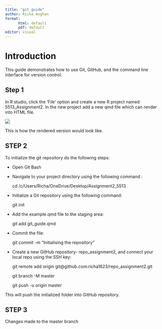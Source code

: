 ```yaml
---
title: "git_guide"
author: Richa Anghan
format: 
      html: default
      pdf: default
editor: visual
---
```


# Introduction

This guide demonstrates how to use Git, GitHub, and the command line interface for version control.

## Step 1

In R studio, click the 'File' option and create a new R project named 5513_Assignment2. In the new project add a new qmd file which can render into HTML file.

![](images/Screenshot%202025-05-14%20202259.png)

This is how the rendered version would look like.

## STEP 2

To initialize the git repository do the following steps:

-   Open Git Bash

-   Navigate to your project directory using the following command :

    cd /c/Users/Richa/OneDrive/Desktop/Assignment2_5513

-   Initialize a Git repository using the following command:

    git init

-   Add the example.qmd file to the staging area:

    git add git_guide.qmd

-   Commit the file:

    git commit -m "Initialising the repository"

-   Create a new GitHub repository- repo_assignment2, and connect your local repo using the SSH key:

    git remote add origin git\@github.com:richa1623/repo_assignment2.git

    git branch -M master

    git push -u origin master

This will push the initialized folder into GitHub repository.

##  STEP 3

Changes made to the master branch
